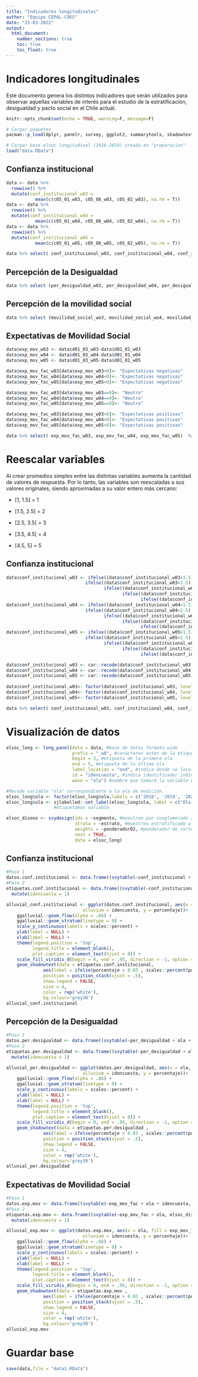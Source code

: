 ```yaml
---
title: "Indicadores longitudinales"
author: "Equipo CEPAL-COES"
date: "25-03-2022"
output:
  html_document:
    number_sections: true
    toc: true
    toc_float: true
---
```


# Indicadores longitudinales

Este documento genera los distintos indicadores que serán utilizados para observar aquellas variables de interés para el estudio de la estratificación, desigualdad y pacto social en el Chile actual.

```r
knitr::opts_chunk$set(echo = TRUE, warning=F, message=F)
```

```r
# Cargar paquetes
pacman::p_load(dplyr, panelr, survey, ggplot2, summarytools, shadowtext)
```

```r
# Cargar base elsoc longitudinal (2016-2019) creada en "preparacion"
load("data.RData")
```

## Confianza institucional
```r

data <- data %>%
  rowwise() %>%
  mutate(conf_institucional_w03 =
           mean(c(c05_01_w03, c05_08_w03, c05_02_w03), na.rm = T))
data <- data %>%
  rowwise() %>%
  mutate(conf_institucional_w04 =
           mean(c(c05_01_w04, c05_08_w04, c05_02_w04), na.rm = T))
data <- data %>%
  rowwise() %>%
  mutate(conf_institucional_w05 =
           mean(c(c05_01_w05, c05_08_w05, c05_02_w05), na.rm = T))

data %>% select( conf_institucional_w03, conf_institucional_w04, conf_institucional_w05)  %>%  dfSummary(, graph.col = FALSE)
```

## Percepción de la Desigualdad

```r
data %>% select (per_desigualdad_w03, per_desigualdad_w04, per_desigualdad_w05)  %>% sjlabelled::as_label(.)  %>%  dfSummary(, graph.col = FALSE)
```

## Percepción de la movilidad social

```r
data %>% select (movilidad_social_wo3, movilidad_social_wo4, movilidad_social_wo5)  %>% sjlabelled::as_label(.)  %>%  dfSummary(, graph.col = FALSE)
```

## Expectativas de Movilidad Social

```r
data$exp_mov_w03 <- data$d01_03_w03-data$d01_01_w03
data$exp_mov_w04 <- data$d01_03_w04-data$d01_01_w04
data$exp_mov_w05 <- data$d01_03_w05-data$d01_01_w05

data$exp_mov_fac_w03[data$exp_mov_w03<0]<- "Expectativas negativas"
data$exp_mov_fac_w04[data$exp_mov_w04<0]<- "Expectativas negativas"
data$exp_mov_fac_w05[data$exp_mov_w05<0]<- "Expectativas negativas"

data$exp_mov_fac_w03[data$exp_mov_w03==0]<- "Neutro"
data$exp_mov_fac_w04[data$exp_mov_w04==0]<- "Neutro"
data$exp_mov_fac_w05[data$exp_mov_w05==0]<- "Neutro"

data$exp_mov_fac_w03[data$exp_mov_w03>0]<- "Expectativas positivas"
data$exp_mov_fac_w04[data$exp_mov_w04>0]<- "Expectativas positivas"
data$exp_mov_fac_w05[data$exp_mov_w05>0]<- "Expectativas positivas"

data %>% select( exp_mov_fac_w03, exp_mov_fac_w04, exp_mov_fac_w05)  %>%  dfSummary(, graph.col = FALSE)

```

# Reescalar variables

Al crear promedios simples entre las distintas variables aumenta la cantidad de valores de respuesta. Por lo tanto, las variables son reescaladas a sus valores originales, siendo aproximadas a su valor entero más cercano:

* [1, 1.5[ = 1

* [1.5, 2.5[ = 2

* [2.5, 3.5[ = 3

* [3.5, 4.5[ = 4

* [4.5, 5] = 5


## Confianza institucional

```r
data$conf_institucional_w03 <- ifelse((data$conf_institucional_w03<1.5), 1,
                              ifelse((data$conf_institucional_w03<2.5), 2,
                                     ifelse((data$conf_institucional_w03<3.5), 3,
                                            ifelse((data$conf_institucional_w03<4.5), 4,
                                                   ifelse((data$conf_institucional_w03<=5), 5, NA)))))
data$conf_institucional_w04 <- ifelse((data$conf_institucional_w04<1.5), 1,
                              ifelse((data$conf_institucional_w04<2.5), 2,
                                     ifelse((data$conf_institucional_w04<3.5), 3,
                                            ifelse((data$conf_institucional_w04<4.5), 4,
                                                   ifelse((data$conf_institucional_w04<=5), 5, NA)))))
data$conf_institucional_w05 <- ifelse((data$conf_institucional_w05<1.5), 1,
                              ifelse((data$conf_institucional_w05<2.5), 2,
                                     ifelse((data$conf_institucional_w05<3.5), 3,
                                            ifelse((data$conf_institucional_w05<4.5), 4,
                                                   ifelse((data$conf_institucional_w05<=5), 5, NA)))))

data$conf_institucional_w03 <- car::recode(data$conf_institucional_w03, "c(1,2)=1; 3=2; c(4,5)=3")
data$conf_institucional_w04 <- car::recode(data$conf_institucional_w04, "c(1,2)=1; 3=2; c(4,5)=3")
data$conf_institucional_w05 <- car::recode(data$conf_institucional_w05, "c(1,2)=1; 3=2; c(4,5)=3")
                                     
data$conf_institucional_w03<- factor(data$conf_institucional_w03, levels = c(1, 2, 3), labels = c("Nada o Poca", "Algo", "Bastante o Mucha"))   
data$conf_institucional_w04<- factor(data$conf_institucional_w04, levels = c(1, 2, 3), labels = c("Nada o Poca", "Algo", "Bastante o Mucha"))   
data$conf_institucional_w05<- factor(data$conf_institucional_w05, levels = c(1, 2, 3), labels = c("Nada o Poca", "Algo", "Bastante o Mucha")) 

data %>% select( conf_institucional_w03, conf_institucional_w04, conf_institucional_w05)  %>% sjlabelled::as_label(.)  %>%  dfSummary(, graph.col = FALSE)
```


# Visualización de datos

```r

elsoc_long <- long_panel(data = data, #base de datos formato wide
                         prefix = "_w0", #caracteres antes de la etiqueta de cada ola
                         begin = 3, #etiqueta de la primera ola
                         end = 5, #etiqueta de la última ola
                         label_location = "end", #indica donde se localiza la etiqueta asociada a la ola 
                         id = "idencuesta", #indica identificador individual
                         wave = "ola") #nombre que tomará la variable que indica periodo. 
```

```r
#Recode variable "ola" correspondiente a la ola de medición.
elsoc_long$ola <- factor(elsoc_long$ola,labels = c('2018', '2019', '2020'))
elsoc_long$ola <- sjlabelled::set_label(elsoc_long$ola, label = c("Ola de Medición"))
                  #etiquetamos variable
```

```r
elsoc_diseno <- svydesign(ids = ~segmento, #muestreo por conglomerado a nivel de manzanas (segmento)
                          strata = ~estrato, #muestreo estratificado a nivel ciudad (estato)
                          weights = ~ponderador02, #ponderador de corte transversal
                          nest = TRUE,
                          data = elsoc_long)
```

## Confianza institucional
```r
#Paso 1
datos.conf.institucional <- data.frame((svytable(~conf_institucional + ola + idencuesta, elsoc_diseno, round = F))) %>% dplyr::filter(Freq>0)  %>% group_by(ola) %>% mutate(porcentaje=Freq/sum(Freq)) %>% na.omit()
#Paso 2
etiquetas.conf.institucional <- data.frame((svytable(~conf_institucional + ola, elsoc_diseno, round = F))) %>% group_by(ola) %>% mutate(porcentaje=Freq/sum(Freq)) %>% na.omit() %>% 
  mutate(idencuesta = 1)
```

```r
alluvial_conf.institucional <- ggplot(datos.conf.institucional, aes(x = ola, fill = conf_institucional, stratum = conf_institucional,
                             alluvium = idencuesta, y = porcentaje))+
    ggalluvial::geom_flow(alpha = .66) + 
    ggalluvial::geom_stratum(linetype = 0) +
    scale_y_continuous(labels = scales::percent) + 
    ylab(label = NULL) +
    xlab(label = NULL) + 
    theme(legend.position = 'top',
          legend.title = element_blank(),
          plot.caption = element_text(hjust = 0)) +
    scale_fill_viridis_d(begin = 0, end = .95, direction = -1, option = 'viridis') +
    geom_shadowtext(data = etiquetas.conf.institucional, 
              aes(label = ifelse(porcentaje > 0.03 , scales::percent(porcentaje, accuracy = .1),"")),
              position = position_stack(vjust = .5),
              show.legend = FALSE,
              size = 4,
              color = rep('white'),
              bg.colour='grey30')
alluvial_conf.institucional

```

## Percepción de la Desigualdad

```r
#Paso 1
datos.per.desigualdad <- data.frame((svytable(~per_desigualdad + ola + idencuesta, elsoc_diseno, round = F))) %>% dplyr::filter(Freq>0)  %>% group_by(ola) %>% mutate(porcentaje=Freq/sum(Freq)) %>% na.omit()
#Paso 2
etiquetas.per.desigualdad <- data.frame((svytable(~per_desigualdad + ola, elsoc_diseno, round = F))) %>% group_by(ola) %>% mutate(porcentaje=Freq/sum(Freq)) %>% na.omit() %>% 
  mutate(idencuesta = 1)
```

```r
alluvial_per.desigualdad <- ggplot(datos.per.desigualdad, aes(x = ola, fill = per_desigualdad, stratum = per_desigualdad,
                             alluvium = idencuesta, y = porcentaje))+
    ggalluvial::geom_flow(alpha = .66) + 
    ggalluvial::geom_stratum(linetype = 0) +
    scale_y_continuous(labels = scales::percent) + 
    ylab(label = NULL) +
    xlab(label = NULL) + 
    theme(legend.position = 'top',
          legend.title = element_blank(),
          plot.caption = element_text(hjust = 0)) +
    scale_fill_viridis_d(begin = 0, end = .95, direction = -1, option = 'viridis') +
    geom_shadowtext(data = etiquetas.per.desigualdad , 
              aes(label = ifelse(porcentaje > 0.03 , scales::percent(porcentaje, accuracy = .1),"")),
              position = position_stack(vjust = .5),
              show.legend = FALSE,
              size = 4,
              color = rep('white'),
              bg.colour='grey30')
alluvial_per.desigualdad
```
## Expectativas de Movilidad Social

```r
#Paso 1
datos.exp.mov <- data.frame((svytable(~exp_mov_fac + ola + idencuesta, elsoc_diseno, round = F))) %>% dplyr::filter(Freq>0)  %>% group_by(ola) %>% mutate(porcentaje=Freq/sum(Freq)) %>% na.omit()
#Paso 2
etiquetas.exp.mov <- data.frame((svytable(~exp_mov_fac + ola, elsoc_diseno, round = F))) %>% group_by(ola) %>% mutate(porcentaje=Freq/sum(Freq)) %>% na.omit() %>% 
  mutate(idencuesta = 1)
```

```r
alluvial_exp.mov <- ggplot(datos.exp.mov, aes(x = ola, fill = exp_mov_fac, stratum = exp_mov_fac,
                             alluvium = idencuesta, y = porcentaje))+
    ggalluvial::geom_flow(alpha = .66) + 
    ggalluvial::geom_stratum(linetype = 0) +
    scale_y_continuous(labels = scales::percent) + 
    ylab(label = NULL) +
    xlab(label = NULL) + 
    theme(legend.position = 'top',
          legend.title = element_blank(),
          plot.caption = element_text(hjust = 0)) +
    scale_fill_viridis_d(begin = 0, end = .95, direction = -1, option = 'viridis') +
    geom_shadowtext(data = etiquetas.exp.mov , 
              aes(label = ifelse(porcentaje > 0.03 , scales::percent(porcentaje, accuracy = .1),"")),
              position = position_stack(vjust = .5),
              show.legend = FALSE,
              size = 4,
              color = rep('white'),
              bg.colour='grey30')
alluvial_exp.mov
```

# Guardar base
```r
save(data,file = "data1.RData")
```
